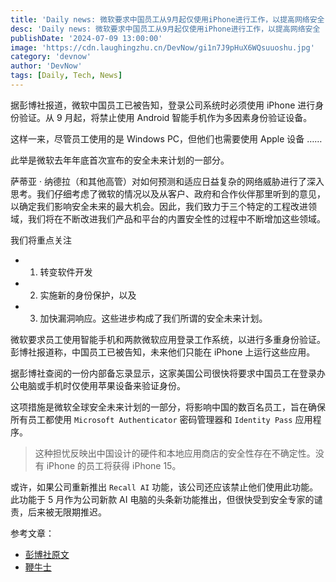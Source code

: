 ```yaml
---
title: 'Daily news: 微软要求中国员工从9月起仅使用iPhone进行工作，以提高网络安全'
desc: 'Daily news: 微软要求中国员工从9月起仅使用iPhone进行工作，以提高网络安全 | DevNow'
publishDate: '2024-07-09 13:00:00'
image: 'https://cdn.laughingzhu.cn/DevNow/gi1n7J9pHuX6WQsuuoshu.jpg'
category: 'devnow'
author: 'DevNow'
tags: [Daily, Tech, News]
---
```


据彭博社报道，微软中国员工已被告知，登录公司系统时必须使用 iPhone 进行身份验证。从 9 月起，将禁止使用 Android 智能手机作为多因素身份验证设备。

这样一来，尽管员工使用的是 Windows PC，但他们也需要使用 Apple 设备 ……

此举是微软去年年底首次宣布的安全未来计划的一部分。

萨蒂亚 · 纳德拉（和其他高管）对如何预测和适应日益复杂的网络威胁进行了深入思考。我们仔细考虑了微软的情况以及从客户、政府和合作伙伴那里听到的意见，以确定我们影响安全未来的最大机会。因此，我们致力于三个特定的工程改进领域，我们将在不断改进我们产品和平台的内置安全性的过程中不断增加这些领域。

我们将重点关注
- 1. 转变软件开发
- 2. 实施新的身份保护，以及
- 3. 加快漏洞响应。这些进步构成了我们所谓的安全未来计划。

微软要求员工使用智能手机和两款微软应用登录工作系统，以进行多重身份验证。彭博社报道称，中国员工已被告知，未来他们只能在 iPhone 上运行这些应用。

据彭博社查阅的一份内部备忘录显示，这家美国公司很快将要求中国员工在登录办公电脑或手机时仅使用苹果设备来验证身份。

这项措施是微软全球安全未来计划的一部分，将影响中国的数百名员工，旨在确保所有员工都使用 `Microsoft Authenticator` 密码管理器和 `Identity Pass` 应用程序。

> 这种担忧反映出中国设计的硬件和本地应用商店的安全性存在不确定性。没有 iPhone 的员工将获得 iPhone 15。

或许，如果公司重新推出 `Recall AI` 功能，该公司还应该禁止他们使用此功能。此功能于 5 月作为公司新款 AI 电脑的头条新功能推出，但很快受到安全专家的谴责，后来被无限期推迟。

参考文章：

- [彭博社原文](https://www.bloomberg.com/news/articles/2024-07-08/microsoft-orders-china-staff-to-switch-from-android-phones-to-iphones-for-work)
- [鞭牛士](http://www.zaker.net/news/article_new.php?pk=668c7657b15ec007c96d12f8)
